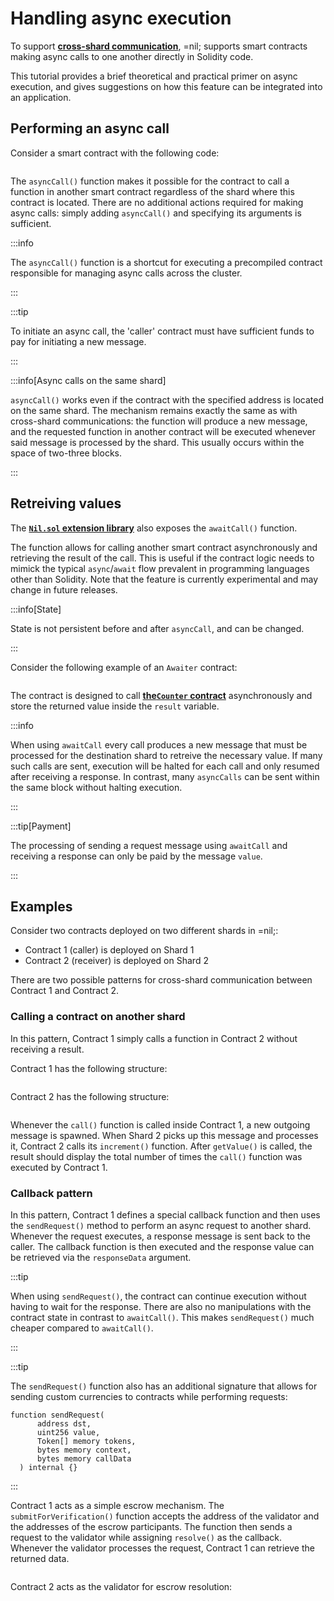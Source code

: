 # Handling async execution

To support [**cross-shard communication**](principles.mdx#cross-shard-communication), =nil; supports smart contracts making async calls to one another directly in Solidity code. 

This tutorial provides a brief theoretical and practical primer on async execution, and gives suggestions on how this feature can be integrated into an application.

## Performing an async call

Consider a smart contract with the following code:

```sol showLineNumbers file=../../../tests/CallerAsync.sol start=startCallerAsync end=endCallerAsync
```

The `asyncCall()` function makes it possible for the contract to call a function in another smart contract regardless of the shard where this contract is located. There are no additional actions required for making async calls: simply adding `asyncCall()` and specifying its arguments is sufficient.

:::info

The `asyncCall()` function is a shortcut for executing a precompiled contract responsible for managing async calls across the cluster.

:::

:::tip

To initiate an async call, the 'caller' contract must have sufficient funds to pay for initiating a new message.

:::

:::info[Async calls on the same shard]

`asyncCall()` works even if the contract with the specified address is located on the same shard. The mechanism remains exactly the same as with cross-shard communications: the function will produce a new message, and the requested function in another contract will be executed whenever said message is processed by the shard. This usually occurs within the space of two-three blocks.

:::

## Retreiving values

The [**`Nil.sol` extension library**](getting-started/prerequisites.mdx#solidity-library) also exposes the `awaitCall()` function. 

The function allows for calling another smart contract asynchronously and retrieving the result of the call. This is useful if the contract logic needs to mimick the typical `async`/`await` flow prevalent in programming languages other than Solidity. Note that the feature is currently experimental and may change in future releases.

:::info[State]

State is not persistent before and after `asyncCall`, and can be changed.

:::

Consider the following example of an `Awaiter` contract:

```solidity showLineNumbers file=../../../tests/Awaiter.sol start=startAwaiterContract end=endAwaiterContract
```

The contract is designed to call [**the`Counter` contract**](getting-started/nil-101.mdx#flow-1) asynchronously and store the returned value inside the `result` variable.

:::info

When using `awaitCall` every call produces a new message that must be processed for the destination shard to retreive the necessary value. If many such calls are sent, execution will be halted for each call and only resumed after receiving a response. In contrast, many `asyncCalls` can be sent within the same block without halting execution.

:::

:::tip[Payment]

The processing of sending a request message using `awaitCall` and receiving a response can only be paid by the message `value`.

:::

## Examples

Consider two contracts deployed on two different shards in =nil;:

* Contract 1 (caller) is deployed on Shard 1
* Contract 2 (receiver) is deployed on Shard 2

There are two possible patterns for cross-shard communication between Contract 1 and Contract 2.

### Calling a contract on another shard

In this pattern, Contract 1 simply calls a function in Contract 2 without receiving a result. 

Contract 1 has the following structure:

```solidity showLineNumbers file=../../../tests/CallerAsyncBasicPattern.sol start=startCallerAsyncBasicPattern end=endCallerAsyncBasicPattern
```

Contract 2 has the following structure:

```solidity showLineNumbers file=../../../tests/Counter.sol start=startContract end=endContract
```

Whenever the `call()` function is called inside Contract 1, a new outgoing message is spawned. When Shard 2 picks up this message and processes it, Contract 2 calls its `increment()` function. After `getValue()` is called, the result should display the total number of times the `call()` function was executed by Contract 1.

### Callback pattern

In this pattern, Contract 1 defines a special callback function and then uses the `sendRequest()` method to perform an async request to another shard. Whenever the request executes, a response message is sent back to the caller. The callback function is then executed and the response value can be retrieved via the `responseData` argument.

:::tip

When using `sendRequest()`, the contract can continue execution without having to wait for the response. There are also no manipulations with the contract state in contrast to `awaitCall()`. This makes `sendRequest()` much cheaper compared to `awaitCall()`.

:::

:::tip

The `sendRequest()` function also has an additional signature that allows for sending custom currencies to contracts while performing requests:

```solidity showLineNumbers
function sendRequest(
      address dst,
      uint256 value,
      Token[] memory tokens,
      bytes memory context,
      bytes memory callData
  ) internal {}
```

:::

Contract 1 acts as a simple escrow mechanism. The `submitForVerification()` function accepts the address of the validator and the addresses of the escrow participants. The function then sends a request to the validator while assigning `resolve()` as the callback. Whenever the validator processes the request, Contract 1 can retrieve the returned data.

```solidity showLineNumbers file=../../../tests/Escrow.sol start=startEscrow end=endEscrow
```

Contract 2 acts as the validator for escrow resolution:

```solidity showLineNumbers file=../../../tests/Validator.sol start=startValidator end=endValidator
```
